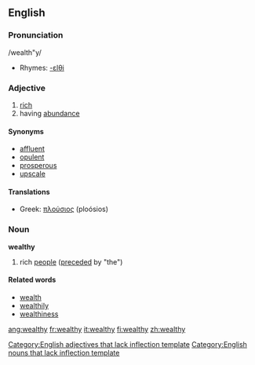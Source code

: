 ==English==

===Pronunciation===
/wealth"y/
*Rhymes: [[Rhymes:English:-ɛlθi|-ɛlθi]]

===Adjective===
# [[rich]]
# having [[abundance]]

====Synonyms====
* [[affluent]]
* [[opulent]]
* [[prosperous]]
* [[upscale]]

====Translations====
*Greek: [[πλούσιος]] (ploósios)

===Noun===
'''wealthy'''
# rich [[people]] ([[precede]]d by "the")

====Related words====
* [[wealth]]
* [[wealthily]]
* [[wealthiness]]

[[Category:English adjectives that lack inflection template]]
[[Category:English nouns that lack inflection template]]

[[ang:wealthy]]
[[fr:wealthy]]
[[it:wealthy]]
[[fi:wealthy]]
[[zh:wealthy]]